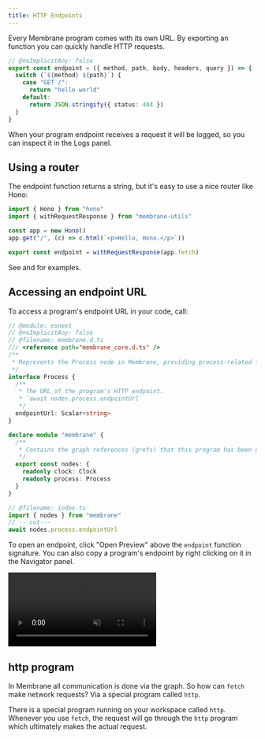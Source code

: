 ```yaml
---
title: HTTP Endpoints
---
```



Every Membrane program comes with its own URL. By exporting an <Action name="endpoint" /> function you can quickly handle HTTP requests.

```ts twoslash
// @noImplicitAny: false
export const endpoint = ({ method, path, body, headers, query }) => {
  switch (`${method} ${path}`) {
    case "GET /":
      return "hello world"
    default:
      return JSON.stringify({ status: 404 })
  }
}
```

When your program endpoint receives a request it will be logged, so you can
inspect it in the Logs panel.

## Using a router

The endpoint function returns a string, but it's easy to use a nice router like Hono:

```ts
import { Hono } from "hono"
import { withRequestResponse } from "membrane-utils"

const app = new Hono()
app.get("/", (c) => c.html(`<p>Hello, Hono.</p>`))

export const endpoint = withRequestResponse(app.fetch)
```

See <Package name="pete/hono-taco" /> and <Package name="pete/hono-flags" /> for examples.

## Accessing an endpoint URL

To access a program's endpoint URL in your code, call:

```ts twoslash
// @module: esnext
// @noImplicitAny: false
// @filename: membrane.d.ts
/// <reference path="membrane_core.d.ts" />
/**
 * Represents the Process node in Membrane, providing process-related functionality.
 */
interface Process {
  /**
   * The URL of the program's HTTP endpoint.
   * `await nodes.process.endpointUrl`
   */
  endpointUrl: Scalar<string>
}

declare module "membrane" {
  /**
   * Contains the graph references (grefs) that this program has been given access to.
   */
  export const nodes: {
    readonly clock: Clock
    readonly process: Process
  }
}

// @filename: index.ts
import { nodes } from "membrane"
// ---cut---
await nodes.process.endpointUrl
```

To open an endpoint, click "Open Preview" above the `endpoint` function
signature. You can also copy a program's endpoint by right clicking on it in the
Navigator panel.

<video src="/videos/copy-endpoint.mp4" muted autoplay controls></video>

## http program

In Membrane all communication is done via the graph. So how can `fetch` make
network requests? Via a special program called `http`.

There is a special program running on your workspace called `http`. Whenever you
use `fetch`, the request will go through the `http` program which ultimately
makes the actual request.
